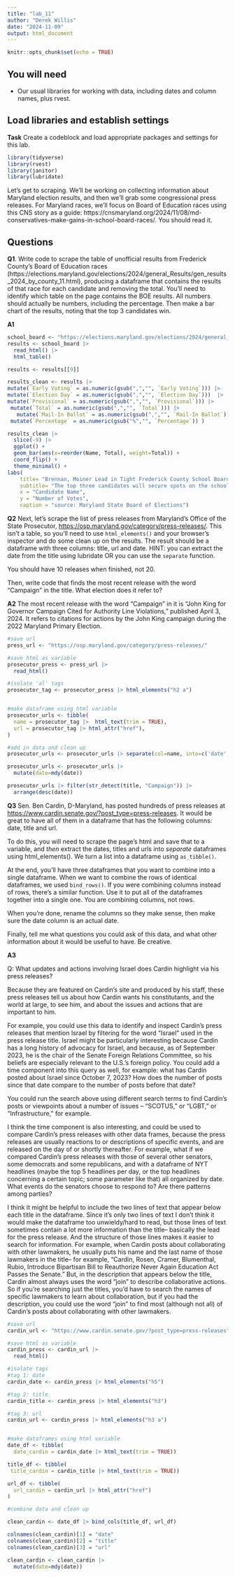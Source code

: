 ```yaml
---
title: "lab_11"
author: "Derek Willis"
date: "2024-11-09"
output: html_document
---
```


```r
knitr::opts_chunk$set(echo = TRUE)
```

## You will need

-   Our usual libraries for working with data, including dates and column names, plus rvest.

## Load libraries and establish settings

**Task** Create a codeblock and load appropriate packages and settings for this lab.

```r
library(tidyverse)
library(rvest)
library(janitor)
library(lubridate)
```


Let's get to scraping. We'll be working on collecting information about Maryland election results, and then we'll grab some congressional press releases. For Maryland races, we'll focus on Board of Education races using this CNS story as a guide: https://cnsmaryland.org/2024/11/08/md-conservatives-make-gains-in-school-board-races/. You should read it.

## Questions

**Q1**. Write code to scrape the table of unofficial results from Frederick County's Board of Education races (https://elections.maryland.gov/elections/2024/general_Results/gen_results_2024_by_county_11.html), producing a dataframe that contains the results of that race for each candidate and removing the total. You'll need to identify which table on the page contains the BOE results. All numbers should actually be numbers, including the percentage. Then make a bar chart of the results, noting that the top 3 candidates win.

**A1**

```r
school_board <- "https://elections.maryland.gov/elections/2024/general_Results/gen_results_2024_by_county_11.html"
results <- school_board |>
  read_html() |>
  html_table()

results <- results[[9]]

results_clean <- results |> 
mutate(`Early Voting` = as.numeric(gsub(",","", `Early Voting`))) |>
mutate(`Election Day` = as.numeric(gsub(",","", `Election Day`)))  |> 
mutate(`Provisional` = as.numeric(gsub(",","", `Provisional`))) |> 
 mutate(`Total` = as.numeric(gsub(",","", `Total`))) |> 
   mutate(`Mail-In Ballot` = as.numeric(gsub(",","", `Mail-In Ballot`))) |> 
 mutate(`Percentage` = as.numeric(gsub("%","", `Percentage`)) ) 

```
```r
results_clean |> 
  slice(-9) |>
  ggplot() + 
  geom_bar(aes(x=reorder(Name, Total), weight=Total)) +
  coord_flip() +
  theme_minimal() +
labs(
    title= "Brennan, Moiner Lead in Tight Frederick County School Board Race",
    subtitle= "The top three candidates will secure spots on the school board", 
    x = "Candidate Name",
    y = "Number of Votes",
    caption = "source: Maryland State Board of Elections")
```


**Q2** Next, let's scrape the list of press releases from Maryland's Office of the State Prosecutor, <https://osp.maryland.gov/category/press-releases/>. This isn't a table, so you'll need to use `html_elements()` and your browser's inspector and do some clean up on the results. The result should be a dataframe with three columns: title, url and date. HINT: you can extract the date from the title using lubridate OR you can use the `separate` function.

You should have 10 releases when finished, not 20.

Then, write code that finds the most recent release with the word "Campaign" in the title. What election does it refer to? 

**A2** The most recent release with the word "Campaign" in it is "John King for Governor Campaign Cited for Authority Line Violations," published April 3, 2024. It refers to citations for actions by the John King campaign during the 2022 Maryland Primary Election.



```r
#save url
press_url <- "https://osp.maryland.gov/category/press-releases/" 

#save html as variable
prosecutor_press <- press_url |>
  read_html()

#isolate 'al' tags 
prosecutor_tag <- prosecutor_press |> html_elements("h2 a") 


#make dataframe using html variable
prosecutor_urls <- tibble(
  name = prosecutor_tag |>  html_text(trim = TRUE),
  url = prosecutor_tag |> html_attr("href"), 
)

#add in data and clean up
prosecutor_urls <- prosecutor_urls |> separate(col=name, into=c('date', 'title'), sep=':')

prosecutor_urls <- prosecutor_urls |> 
  mutate(date=mdy(date))

prosecutor_urls |> filter(str_detect(title, "Campaign")) |> 
  arrange(desc(date))


```


**Q3** Sen. Ben Cardin, D-Maryland, has posted hundreds of press releases at <https://www.cardin.senate.gov/?post_type=press-releases>. It would be great to have all of them in a dataframe that has the following columns: date, title and url.

To do this, you will need to scrape the page's html and save that to a variable, and *then* extract the dates, titles and urls into *separate* dataframes using html_elements(). We turn a list into a dataframe using `as_tibble()`.

At the end, you'll have three dataframes that you want to combine into a single dataframe. When we want to combine the rows of identical dataframes, we used `bind_rows()`. If you were combining columns instead of rows, there's a similar function. Use it to put all of the dataframes together into a single one. You are combining columns, not rows.

When you're done, rename the columns so they make sense, then make sure the date column is an actual date.

Finally, tell me what questions you could ask of this data, and what other information about it would be useful to have. Be creative.


**A3**

Q: What updates and actions involving Israel does Cardin highlight via his press releases?

Because they are featured on Cardin's site and produced by his staff, these press releases tell us about how Cardin wants his constitutants, and the world at large, to see him, and about the issues and actions that are important to him.

For example, you could use this data to identify and inspect Cardin's press releases that mention Israel by filtering for the word "Israel" used in the press release title. Israel might be particularly interesting because Cardin has a long history of advocacy for Israel, and because, as of September 2023, he is the chair of the Senate Foreign Relations Committee, so his beliefs are especially relevant to the U.S.'s foreign policy. You could add a time component into this query as well, for example: what has Cardin posted about Israel since October 7, 2023? How does the number of posts since that date compare to the number of posts before that date?

You could run the search above using different search terms to find Cardin's posts or viewpoints about a number of issues -- "SCOTUS," or "LGBT," or "Infrastructure," for example. 

I think the time component is also interesting, and could be used to compare Cardin's press releases with other data frames, because the press releases are usually reactions to or descriptions of specific events, and are released on the day of or shortly thereafter. For example, what if we compared Cardin's press releases with those of several other senators, some democrats and some republicans, and with a dataframe of NYT headlines (maybe the top 5 headlines per day, or the top headlines concerning a certain topic; some parameter like that) all organized by date. What events do the senators choose to respond to? Are there patterns among parties?

I think it might be helpful to include the two lines of text that appear below each title in the dataframe. Since it's only two lines of text I don't think it would make the dataframe too unwieldy/hard to read, but those lines of text sometimes contain a lot more information than the title-- basically the lead for the press release. And the structure of those lines makes it easier to search for information. For example, when Cardin posts about collaborating with other lawmakers, he usually puts his name and the last name of those lawmakers in the title-- for example, "Cardin, Rosen, Cramer, Blumenthal, Rubio, Introduce Bipartisan Bill to Reauthorize Never Again Education Act Passes the Senate." But, in the description that appears below the title, Cardin almost always uses the word "join" to describe collaborative actions. So if you're searching just the titles, you'd have to search the names of specific lawmakers to learn about collaboration, but if you had the description, you could use the word "join" to find most (although not all) of Cardin's posts about collaborating with other lawmakers.


```r
#save url
cardin_url <- "https://www.cardin.senate.gov/?post_type=press-releases" 

#save html as variable
cardin_press <- cardin_url |>
  read_html()

#isolate tags 
#tag 1: date
cardin_date <- cardin_press |> html_elements("h5") 

#tag 2: title
cardin_title <- cardin_press |> html_elements("h3")

#tag 3: url
cardin_url <- cardin_press |> html_elements("h3 a")


#make dataframes using html variable
date_df <- tibble(
  date_cardin = cardin_date |> html_text(trim = TRUE))

title_df <- tibble(
 title_cardin = cardin_title |> html_text(trim = TRUE))

url_df <- tibble(
  url_cardin = cardin_url |> html_attr("href")
)

#combine data and clean up

clean_cardin <- date_df |> bind_cols(title_df, url_df)

colnames(clean_cardin)[1] = "date"
colnames(clean_cardin)[2] = "title"
colnames(clean_cardin)[3] = "url"

clean_cardin <- clean_cardin |> 
  mutate(date=mdy(date))


```

